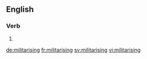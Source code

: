 ==English==

===Verb===
{{head|en}}

# {{present participle of|militarise}}

[[de:militarising]]
[[fr:militarising]]
[[sv:militarising]]
[[vi:militarising]]